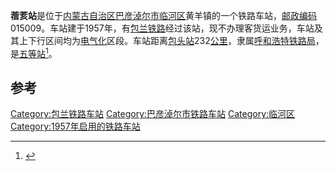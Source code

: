 {{noteTA
|1=zh-cn:始发车次; zh-hk:列車班次;
|2=zh-cn:车次; zh-hk:班次;
}}
{{Infobox China railway station
|车站名称 = 蓿荄站
|车站拼音 = Xugai
|英文名称 = Xugai Railway Station
|车站代码 = 14672
|电报码 = XHC
|拼音码 = XGA
|车站地址 = [[内蒙古自治区|内蒙古自治区]][[巴彦淖尔市|巴彦淖尔市]][[临河区|临河区]]
|坐标 = {{coord|40.676239|N|107.278835|E|display=inline,title}}
|归属 = [[呼和浩特铁路局|呼和浩特铁路局]]
|线路 = [[包兰铁路|包兰铁路]]
|车站等级 = [[五等站_(中铁)|五等站]]
|使用状态 = 已撤销
}}
'''蓿荄站'''是位于[[内蒙古自治区|内蒙古自治区]][[巴彦淖尔市|巴彦淖尔市]][[临河区|临河区]]黄羊镇的一个铁路车站，[[邮政编码|邮政编码]]015009。车站建于1957年，有[[包兰铁路|包兰铁路]]经过该站，现不办理客货运业务，车站及其上下行区间均为[[电气化|电气化]]区段。车站距离[[包头站|包头站]]232[[公里|公里]]，隶属[[呼和浩特铁路局|呼和浩特铁路局]]，是[[五等站_(中铁)|五等站]]<ref>{{Cite book|title=中国铁路站名词典|last=[[孙本祥|孙本祥]]主编|first=|publisher=北京：[[中国铁道出版社|中国铁道出版社]]|year=2003.04|isbn=7-113-03941-3|location=|pages=618-622}}</ref>。

==参考==
{{reflist}}

{{start rail box}}
{{s-abandoned|[[李玉站|李玉站]]|{{站|包头}}方向}}
{{s-line|[[包兰铁路|包兰铁路]]<br />← 7km 蓿荄站 8km →}}
{{s-abandoned|[[脑高站|脑高站]]|{{站|兰州}}方向}}
{{end box}}
{{包兰铁路}}
{{铁路车站小作品}}
{{内蒙古小作品}}

[[Category:包兰铁路车站|Category:包兰铁路车站]]
[[Category:巴彦淖尔市铁路车站|Category:巴彦淖尔市铁路车站]]
[[Category:临河区|Category:临河区]]
[[Category:1957年启用的铁路车站|Category:1957年启用的铁路车站]]